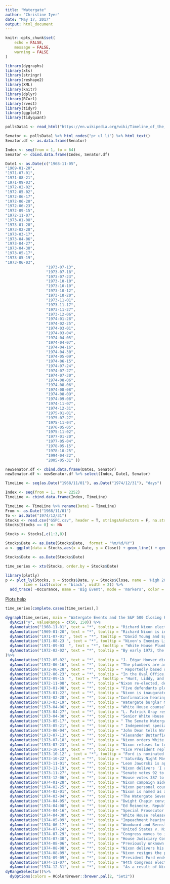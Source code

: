 ```yaml
---
title: "Watergate"
author: "Christine Iyer"
date: "May 17, 2017"
output: html_document
---
```


```r
knitr::opts_chunk$set(
	echo = FALSE,
	message = FALSE,
	warning = FALSE
)
```



```r
library(dygraphs)
library(xts)
library(stringr)
library(reshape2)
library(XML)
library(knitr)
library(dplyr)
library(RCurl)
library(rvest)
library(tidyr)
library(ggplot2)
library(tidyquant)
```



```r
pollsData1 <- read_html("https://en.wikipedia.org/wiki/Timeline_of_the_Watergate_scandal")
```


```r
Senator <- pollsData1 %>% html_nodes("p+ ul li") %>% html_text()
Senator.df <- as.data.frame(Senator)

Index <- seq(from = 1, to = 64)
Senator <- cbind.data.frame(Index, Senator.df)

Date1 <- as.Date(c("1968-11-05",
"1969-01-20",
"1971-07-01",
"1971-08-21",
"1971-09-03",
"1972-02-02",
"1972-05-02",
"1972-06-17",
"1972-06-20",
"1972-06-23",
"1972-09-15",
"1972-11-07",
"1973-01-08",
"1973-01-20",
"1973-02-28",
"1973-03-17",
"1973-04-06",
"1973-04-27",
"1973-04-30",
"1973-05-17",
"1973-05-19",
"1973-06-03",
                  "1973-07-13",
                  "1973-07-18",
                  "1973-07-23",
                  "1973-10-10",
                  "1973-10-10",
                  "1973-10-12",
                  "1973-10-20",
                  "1973-11-01",
                  "1973-11-17",
                  "1973-11-27",
                  "1973-12-06",
                  "1974-01-28",
                  "1974-02-25",
                  "1974-03-01",
                  "1974-03-04",
                  "1974-04-05",
                  "1974-04-07",
                  "1974-04-16",
                  "1974-04-30",
                  "1974-05-09",
                  "1974-06-15",
                  "1974-07-24",
                  "1974-07-27",
                  "1974-07-30",
                  "1974-08-06",
                  "1974-08-06",
                  "1974-08-08",
                  "1974-08-09",
                  "1974-09-08",
                  "1974-11-07",
                  "1974-12-31",
                  "1975-01-01",
                  "1975-07-27",
                  "1975-11-04",
                  "1976-05-05",
                  "1975-11-02",
                  "1977-01-20",
                  "1977-05-04",
                  "1978-05-15",
                  "1978-10-25",
                  "1994-04-22",
                  "2005-05-31" ))

newSenator.df <- cbind.data.frame(Date1, Senator)
newSenator.df <- newSenator.df %>% select(Index, Date1, Senator)


```

```r
TimeLine <- seq(as.Date("1968/11/01"), as.Date("1974/12/31"), "days")

Index <- seq(from = 1, to = 2252)
TimeLine <- cbind.data.frame(Index, TimeLine)

TimeLine <- TimeLine %>% rename(Date1 = TimeLine)
From <- as.Date("1968/11/01")
To <- as.Date("1974/12/31")
Stocks <- read.csv("GSPC.csv", header = T, stringsAsFactors = F, na.strings = c(""))
Stocks[Stocks == 0] <- NA

Stocks <- Stocks[,c(1:3,8)]

Stocks$Date <- as.Date(Stocks$Date,  format = "%m/%d/%Y")
a <- ggplot(data = Stocks,aes(x = Date, y = Close)) + geom_line() + geom_point(aes(x = Date, y = Occurance, na.rm = TRUE), size = 3, color="red") 

```

```r
Stocks$Date <- as.Date(Stocks$Date)

time_series <- xts(Stocks, order.by = Stocks$Date)
```

```r
library(plotly)
p <- plot_ly(Stocks, x = Stocks$Date, y = Stocks$Close, name = 'High 2014', mode = 'lines',
        line = list(color = 'black', width = 2)) %>%
  add_trace( ~Occurance, name = 'Big Event', mode = 'markers', color = "pink")

```

[Plots help](https://www.r-statistics.com/2016/11/ggedit-interactive-ggplot-aesthetic-and-theme-editor/)

```r
time_series[complete.cases(time_series),]
```

```r
dygraph(time_series, main = "Watergate Events and the S&P 500 Closing Prices") %>%
  dyAxis("y", valueRange = c(50, 150)) %>%
  dyAnnotation("1968-11-01", text = "*", tooltip = "Richard Nixon elected President") %>%
  dyAnnotation("1969-01-20", text = "*", tooltip = "Richard Nixon is inaugurated as the 37th President of the United States" ) %>%
  dyAnnotation("1971-07-01" , text = "*", tooltip = "David Young and Egil 'Bud' Krogh write a memo suggesting the formation of what later became called the 'White House Plumbers' in response to the leak of the Pentagon Papers by Daniel Ellsberg") %>%
  dyAnnotation("1971-08-23 ", text = "*", tooltip = "Nixon's Enemies List is started by White House aides (though Nixon himself may not have been aware of it); to use the available federal machinery to screw our political enemies.")%>%
  dyAnnotation("1971-09-03  ", text = "*", tooltip = "White House Plumbers E. Howard Hunt, G. Gordon Liddy et al. break into the offices of Daniel Ellsberg's psychiatrist Lewis Fielding looking for material that might discredit Ellsberg, under the direction of John Ehrlichman or his staff within the White House. This was the Plumbers first major operation.") %>%
  dyAnnotation("1972-02-02", text = "*", tooltip = "By early 1972, the Plumbers, at this stage assigned to the Committee to Re-Elect the President (CREEP), had become frustrated at the lack of additional assignments they were being asked to perform, and that any plans and proposals they suggested were being rejected by CREEP. Liddy and Hunt took their complaints to the White House most likely to Charles Colson  and requested that the White House start putting pressure on CREEP to assign them new operations. It is likely that both Colson and White House Chief of Staff H.R. Haldeman did so, starting the train of events that led to the Watergate break-ins a few months later. This narrative was confirmed in the famous 'Cancer of the Presidency' conversation between Nixon and White House Counsel John Dean on March 21, 1973"
)%>%
  dyAnnotation("1972-05-02", text = "*", tooltip = "J. Edgar Hoover dies; L. Patrick Gray is appointed acting FBI director.") %>%
  dyAnnotation("1972-06-16", text = "*", tooltip = "The plumbers are arrested at 2:30 a.m. in the process of burglarizing and planting surveillance bugs in the Democratic National Committee offices at the Watergate Building Comple" )%>%
  dyAnnotation("1972-06-20", text = "*", tooltip = " Reportedly based on a tip from Deep Throat (associate director of the FBI, Mark Felt), Bob Woodward reports in the Washington Post that one of the burglars had E. Howard Hunt in his address book and possessed checks signed by Hunt, and that Hunt was connected to Charles Colson." ) %>%
  dyAnnotation("1972-06-23", text = "*", tooltip = "In the Oval Office, H.R. Haldeman recommends to President Nixon that they attempt to shut down the FBI investigation of the Watergate break-in, by having CIA Director Richard Helms and Deputy Director Vernon A. Walters tell acting FBI Director L. Patrick Gray to, stay the hell out of this. Haldeman expects Gray will then seek and take advice from Deputy FBI Director Mark Felt, and Felt will obey direction from the White House out of ambition. Nixon agrees and gives the order. The conversation is recorded")%>%
  dyAnnotation("1972-09-15  ", text = "*", tooltip = "Hunt, Liddy, and the Watergate burglars are indicted by a federal grand jury.") %>%
  dyAnnotation("1972-11-08", text = "*", tooltip ="Nixon re-elected, defeating George McGovern with the largest plurality of votes in American history." )%>%
  dyAnnotation("1973-01-08", text = "*", tooltip = "Five defendants plead guilty as the burglary trial begins. Liddy and James W. McCord Jr. are convicted after the trial.") %>%
  dyAnnotation("1973-01-22", text = "*", tooltip = "Nixon is inaugurated for his second term." )%>%
  dyAnnotation("1973-02-28", text = "*", tooltip ="Confirmation hearings begin for confirming L. Patrick Gray as permanent Director of the FBI. During these hearings, Gray reveals that he had complied with an order from John Dean to provide daily updates on the Watergate investigation, and also that Dean had probably lied to FBI investigators." ) %>%
  dyAnnotation("1973-03-19", text = "*", tooltip = "Watergate burglar McCord writes a letter to Judge John Sirica, claiming that some of his testimony was perjured under pressure and that the burglary was not a CIA operation, but had involved other government officials, thereby leading the investigation to the White House.")%>%
  dyAnnotation("1973-04-06", text = "*", tooltip = "White House counsel John Dean begins cooperating with federal Watergate prosecutors." ) %>%
  dyAnnotation("1973-04-27", text = "*", tooltip = "L. Patrick Gray resigns after it comes to light that he destroyed files from E. Howard Hunt's safe. William Ruckelshaus is appointed as his replacement.")%>%
  dyAnnotation("1973-04-30", text = "*", tooltip = "Senior White House administration officials Ehrlichman, Haldeman, and Richard Kleindienst resign, and John Dean is fired.") %>%
  dyAnnotation("1973-05-17", text = "*", tooltip = " The Senate Watergate Committee begins its nationally televised hearings.")%>%
  dyAnnotation("1973-05-21", text = "*", tooltip = " Independent special prosecutor Archibald Cox appointed to oversee investigation into possible presidential impropriety.") %>%
  dyAnnotation("1973-06-04", text = "*", tooltip = "John Dean tells Watergate investigators that he has discussed the cover-up with Nixon at least 35 times." )%>%
  dyAnnotation("1973-07-13", text = "*", tooltip = "Alexander Butterfield, former presidential appointments secretary, reveals that all conversations and telephone calls in Nixon's office have been taped since 1971.") %>%
  dyAnnotation("1973-07-18", text = "*", tooltip = "Nixon orders White House taping systems disconnected.")%>%
  dyAnnotation("1973-07-23", text = "*", tooltip = "Nixon refuses to turn over presidential tapes to Senate Watergate Committee or the special prosecutor.") %>%
  dyAnnotation("1973-10-10", text = "*", tooltip = "Vice President replaced, Agnew resigns as Vice President of the United States due to corruption while he was the governor of Maryland." )%>%
  dyAnnotation("1973-10-12" , text = "*", tooltip = "Ford is nominated as Vice President under the 25th Amendment.") %>%
  dyAnnotation("1973-10-22", text = "*", tooltip = "'Saturday Night Massacre' - Nixon orders Elliot Richardson and Ruckleshouse to fire special prosecutor Cox. They both refuse to comply and resign. Robert Bork considers resigning but carries out the order." )%>%
  dyAnnotation("1973-11-01", text = "*", tooltip = "Leon Jaworski is appointed new special prosecutor.") %>%
  dyAnnotation("1973-11-19", text = "*", tooltip = "Nixon delivers 'I am not a Crook' speech at a televised press conference at Disney World on 11/17")%>%
  dyAnnotation("1973-11-27", text = "*", tooltip = "Senate votes 92 to 3 to confirm Ford as Vice President.") %>%
  dyAnnotation("1973-12-06", text = "*", tooltip = "House votes 387 to 35 to confirm Ford as Vice President, and he takes the oath of office an hour after the vote.")%>%
  dyAnnotation("1974-01-28", text = "*", tooltip = "Nixon campaign aide Herbert Porter pleads guilty to perjury.") %>%
  dyAnnotation("1974-02-25", text = "*", tooltip = "Nixon personal counsel Herbert Kalmbach pleads guilty to two charges of illegal campaign activities.")%>%
  dyAnnotation("1974-03-01", text = "*", tooltip = "Nixon is named as an unindicted co-conspirator in an indictment against seven former presidential aides.") %>%
  dyAnnotation("1974-03-04", text = "*", tooltip = "The Watergate Seven (Mitchell, Haldeman, Ehrlichman, Colson, Gordon C. Strachan, Robert Mardian, and Kenneth Parkinson) are indicted")%>%
  dyAnnotation("1974-04-05", text = "*", tooltip = "Dwight Chapin convicted of lying to a grand jury.") %>%
  dyAnnotation("1974-04-08", text = "*", tooltip = "Ed Reinecke, Republican lieutenant governor of California, indicted on three charges of perjury before the Senate committee.")%>%
  dyAnnotation("1974-04-16", text = "*", tooltip = "Special Prosecutor Jaworski issues a subpoena for 64 White House tapes.") %>%
  dyAnnotation("1974-04-30", text = "*", tooltip = "White House releases edited transcripts of the Nixon tapes, but the House Judiciary Committee insists the actual tapes must be turned over.")%>%
  dyAnnotation("1974-05-09", text = "*", tooltip = "Impeachment hearings begin before the House Judiciary Committee." ) %>%
  dyAnnotation("1974-06-17", text = "*", tooltip = "Woodward and Bernstein's book 'All the President's Men' is published by Simon & Schuster") %>%
  dyAnnotation("1974-07-24", text = "*", tooltip = "United States v. Nixon decided: Nixon is ordered to give up tapes to investigators")    %>%
  dyAnnotation("1974-07-29", text = "*", tooltip = "Congress moves to impeach Nixon.")%>%
  dyAnnotation("1974-07-30", text = "*", tooltip = "House Judiciary Committee passes Articles of Impeachment.") %>%
  dyAnnotation("1974-08-06", text = "*", tooltip = "Previously unknown tape from June 23, 1972 (recorded a few days after the break-in) documenting Nixon and Haldeman formulating a plan to block investigations is released. This recording later became known as the 'Smoking Gun'.")    %>%
  dyAnnotation("1974-08-08", text = "*", tooltip = "Nixon delivers his resignation speech in front of a nationally televised audience.")%>%
  dyAnnotation("1974-08-09", text = "*", tooltip = "Nixon resigns the presidency. Gerald Ford becomes President.")%>%
  dyAnnotation("1974-09-09", text = "*", tooltip = "President Ford ends the investigations by granting Nixon a pardon.")%>%
  dyAnnotation("1974-11-07", text = "*", tooltip = "94th Congress elected: Democratic Party picks up 5 Senate seats and 49 House seats. Many of the freshman congressmen are very young; the media dubs them Watergate Babies.")%>%
  dyAnnotation("1974-12-31", text = "*", tooltip =  "As a result of Nixon administration abuses of privacy, Privacy Act of 1974 passes into law. Ford is persuaded to veto the bill by Richard Cheney and Donald Rumsfeld; Congress overrides Ford's veto. (Note that the newly elected Congress had not taken office yet, this Congress was still the 93rd Congress.)") %>%
dyRangeSelector()%>%
  dyOptions(colors = RColorBrewer::brewer.pal(2, "Set2"))    
```
